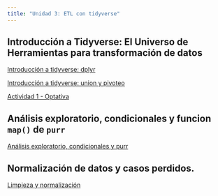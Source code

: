 ```yaml
---
title: "Unidad 3: ETL con tidyverse" 
---
```


## Introducción a Tidyverse: El Universo de Herramientas para transformación de datos


::: slide-deck
::: slides
[Introducción a tidyverse: dplyr](materiales/slides/introduccion_tidyverse_dplyr.qmd)
:::

::: slides
[Introducción a tidyverse: union y pivoteo](materiales/slides/introduccion_tidyverse_union_pivoteo.qmd)
:::

:::

::: exam
[Actividad 1 - Optativa](exams/tp_1_U3.qmd)
:::

## Análisis exploratorio, condicionales y funcion `map()` de `purr`

::: slide-deck
::: slides
[Análisis exploratorio, condicionales y purr](materiales/slides/condicionales_y_map.qmd)
:::
:::

## Normalización de datos y casos perdidos.

::: slide-deck
::: slides
[Limpieza y normalización](materiales/slides/limpieza_normalizacion.qmd)
:::
:::
